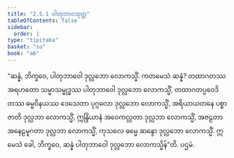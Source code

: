 ```yaml
---
title: "2.5.1 ပါတုဘာဝသုတ္တ"
tableOfContents: false
sidebar:
  order: 1
type: "tipitaka"
basket: "su"
book: "a6"
---
```



<DynamicBreadcrumb />

<Division number="96" book="a6">

<Paragraph number="714" book="a6">
“ဆန္နံ, ဘိက္ခဝေ, ပါတုဘာဝေါ ဒုလ္လဘော လောကသ္မိံ. ကတမေသံ ဆန္နံ? တထာဂတဿ အရဟတော သမ္မာသမ္ဗုဒ္ဓဿ ပါတုဘာဝေါ ဒုလ္လဘော လောကသ္မိံ, တထာဂတပ္ပဝေဒိတဿ ဓမ္မဝိနယဿ ဒေသေတာ ပုဂ္ဂလော ဒုလ္လဘော လောကသ္မိံ, အရိယာယတနေ ပစ္စာဇာတိ ဒုလ္လဘာ လောကသ္မိံ, ဣန္ဒြိယာနံ အဝေကလ္လတာ ဒုလ္လဘာ လောကသ္မိံ, အဇဠတာ အနေဠမူဂတာ ဒုလ္လဘာ လောကသ္မိံ, ကုသလေ ဓမ္မေ ဆန္ဒော ဒုလ္လဘော လောကသ္မိံ. ဣမေသံ ခေါ, ဘိက္ခဝေ, ဆန္နံ ပါတုဘာဝေါ ဒုလ္လဘော လောကသ္မိန်”တိ.

</Paragraph>
</Division>

<Paragraph number="715" type="center" book="a6">
ပဌမံ.
</Paragraph>